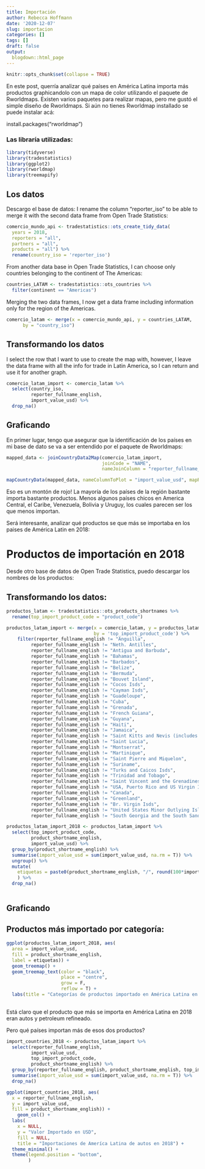 ```yaml
---
title: Importación
author: Rebecca Hoffmann
date: '2020-12-07'
slug: importacion
categories: []
tags: []
draft: false
output:
  blogdown::html_page
---
```

```r
knitr::opts_chunk$set(collapse = TRUE)
```

En este post, querría analizar qué países en América Latina importa más productos graphicandolo con un mapa de color utilizando el paquete de Rworldmaps. Existen varios paquetes para realizar mapas, pero me gustó el simple diseño de Rworldmaps. Si aún no tienes Rworldmap installado se puede instalar acá:

install.packages("rworldmap")

### Las libraría utilizadas:

```r
library(tidyverse)
library(tradestatistics)
library(ggplot2)
library(rworldmap)
library(treemapify)
```

## Los datos
Descargo el base de datos:
I rename the column "reporter_iso" to be able to merge it with the second data frame from Open Trade Statistics:
```r
comercio_mundo_api <- tradestatistics::ots_create_tidy_data(
  years = 2018, 
  reporters = "all", 
  partners = "all", 
  products = "all") %>%
  rename(country_iso = 'reporter_iso')
```

From another data base in Open Trade Statistics, I can choose only countries belonging to the continent of The Americas:

```r
countries_LATAM <- tradestatistics::ots_countries %>%
  filter(continent == "Americas") 
```

Merging the two data frames, I now get a data frame including information only for the region of the Americas.

```r
comercio_latam <- merge(x = comercio_mundo_api, y = countries_LATAM,
      by = "country_iso")
```

## Transformando los datos
I select the row that I want to use to create the map with, however, I leave the data frame with all the info for trade in Latin America, so I can return and use it for another graph.

```r
comercio_latam_import <- comercio_latam %>%
  select(country_iso,
         reporter_fullname_english,
         import_value_usd) %>%
  drop_na()
```

## Graficando
En primer lugar, tengo que asegurar que la identificación de los países en mi base de dato se va a ser entendido por el paquete de Rworldmaps:

```r

mapped_data <- joinCountryData2Map(comercio_latam_import, 
                                   joinCode = "NAME", 
                                   nameJoinColumn = "reporter_fullname_english")

mapCountryData(mapped_data, nameColumnToPlot = "import_value_usd", mapRegion = "latin america")
```

Eso es un montón de rojo! La mayoría de los países de la región bastante importa bastante productos. Menos algunos países chicos en America Central, el Caribe, Venezuela, Bolivia y Uruguy, los cuales parecen ser los que menos importan. 

Será interesante, analizar qué productos se que más se importaba en los paises de América Latin en 2018:

# Productos de importación en 2018

Desde otro base de datos de Open Trade Statistics, puedo descargar los nombres de los productos:

## Transformando los datos:
```r
productos_latam <- tradestatistics::ots_products_shortnames %>%
  rename(top_import_product_code = "product_code")

productos_latam_import <- merge(x = comercio_latam, y = productos_latam, 
                                by = 'top_import_product_code') %>%
    filter(reporter_fullname_english != "Anguilla",
         reporter_fullname_english != "Neth. Antilles",
         reporter_fullname_english != "Antigua and Barbuda",
         reporter_fullname_english != "Bahamas",
         reporter_fullname_english != "Barbados",
         reporter_fullname_english != "Belize",
         reporter_fullname_english != "Bermuda",
         reporter_fullname_english != "Bouvet Island",
         reporter_fullname_english != "Cocos Isds",
         reporter_fullname_english != "Cayman Isds",
         reporter_fullname_english != "Guadeloupe",
         reporter_fullname_english != "Cuba",
         reporter_fullname_english != "Grenada",
         reporter_fullname_english != "French Guiana",
         reporter_fullname_english != "Guyana",
         reporter_fullname_english != "Haiti",
         reporter_fullname_english != "Jamaica",
         reporter_fullname_english != "Saint Kitts and Nevis (includes Anguilla until 1981)",
         reporter_fullname_english != "Saint Lucia",
         reporter_fullname_english != "Montserrat",
         reporter_fullname_english != "Martinique",
         reporter_fullname_english != "Saint Pierre and Miquelon",
         reporter_fullname_english != "Suriname",
         reporter_fullname_english != "Turks and Caicos Isds",
         reporter_fullname_english != "Trinidad and Tobago",
         reporter_fullname_english != "Saint Vincent and the Grenadines",
         reporter_fullname_english != "USA, Puerto Rico and US Virgin Islands (excludes Virgin Islands until 1981)",
         reporter_fullname_english != "Canada",
         reporter_fullname_english != "Greenland",
         reporter_fullname_english != "Br. Virgin Isds",
         reporter_fullname_english != "United States Minor Outlying Islands",
         reporter_fullname_english != "South Georgia and the South Sandwich Islands")

productos_latam_import_2018 <- productos_latam_import %>%
  select(top_import_product_code,
         product_shortname_english,
         import_value_usd) %>%
  group_by(product_shortname_english) %>%
  summarise(import_value_usd = sum(import_value_usd, na.rm = T)) %>%
  ungroup() %>%
  mutate(
    etiquetas = paste0(product_shortname_english, "/", round(100*import_value_usd/sum(import_value_usd), 2), "%")
    ) %>%
  drop_na()
  
```

## Graficando

## Productos más importado por categoría:
```r

ggplot(productos_latam_import_2018, aes(
  area = import_value_usd,
  fill = product_shortname_english,
  label = etiquetas)) +
  geom_treemap() +
  geom_treemap_text(color = "black",
                    place = "centre",
                    grow = F,
                    reflow = T) +
  labs(title = "Categorías de productos importado en América Latina en 2018")
  

```

Está claro que el producto que más se importa en América Latina en 2018 eran autos y petroleum refineado.

Pero qué países importan más de esos dos productos?

```r


import_countries_2018 <- productos_latam_import %>%
  select(reporter_fullname_english,
         import_value_usd,
         top_import_product_code,
         product_shortname_english) %>%
  group_by(reporter_fullname_english, product_shortname_english, top_import_product_code) %>%
  summarise(import_value_usd = sum(import_value_usd, na.rm = T)) %>%
  drop_na()

ggplot(import_countries_2018, aes(
  x = reporter_fullname_english,
  y = import_value_usd,
  fill = product_shortname_english)) +
    geom_col() +
  labs(
    x = NULL,
    y = "Valor Importado en USD",
    fill = NULL,
    title = "Importaciones de Ameríca Latina de autos en 2018") +
  theme_minimal() +
  theme(legend.position = "bottom",
        )

```

